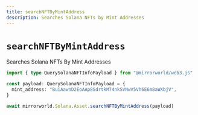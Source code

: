 ```yaml
---
title: searchNFTByMintAddress
description: Searches Solana NFTs by Mint Addresses
---
```


# `searchNFTByMintAddress`

Searches Solana NFTs By Mint Addresses

```ts
import { type QuerySolanaNFTInfoPayload } from "@mirrorworld/web3.js"

const payload: QuerySolanaNFTInfoPayload = {
  mint_address: "BuiAawnD2EoAAp8SdrtkM74nkSVNwV5Vh6E6m8aWXbjV",
}

await mirrorworld.Solana.Asset.searchNFTByMintAddress(payload)
```
